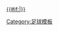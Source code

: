[[2009/10赛季欧洲冠军联赛#外圍賽第三圈|{{#if:{{{dc|}}}|{{nowrap| -{zh:歐聯;zh-hans:欧冠;zh-hant:歐聯;zh-cn:欧冠;}-2009/10賽季}}}} {{nowrap|外圍賽第三-{zh:圈;zh-hans:轮;zh-hant:圈;zh-cn:轮;}-}}]]<!--
--><noinclude>[[Category:足球模板]]</noinclude>